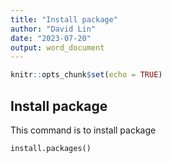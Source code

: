 ```yaml
---
title: "Install package"
author: "David Lin"
date: "2023-07-20"
output: word_document
---
```


```r
knitr::opts_chunk$set(echo = TRUE)
```

## Install package

This command is to install package

```
install.packages()
```
